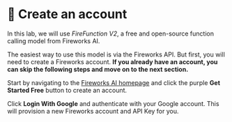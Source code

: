 
# 👐 Create an account

In this lab, we will use _FireFunction V2_, a free and open-source function calling model from Fireworks AI.

The easiest way to use this model is via the Fireworks API. But first, you will need to create a Fireworks account. **If you already have an account, you can skip the following steps and move on to the next section.**

Start by navigating to the [Fireworks AI homepage](https://fireworks.ai/) and click the purple **Get Started Free** button to create an account.

<Screenshot url="https://fireworks.ai/" src="img/screenshots/30-fireworks-ai/1-create-account/1-homepage.png" alt="Get started" />

Click **Login With Google** and authenticate with your Google account. This will provision a new Fireworks account and API Key for you.

<Screenshot url="https://fireworks.ai/" src="img/screenshots/30-fireworks-ai/1-create-account/2-google-login.png" alt="Login" />